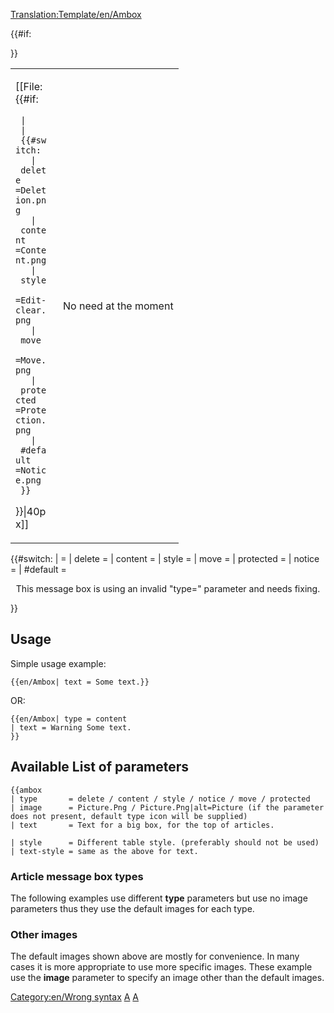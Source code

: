 <noinclude>[[Translation:Template/en/Ambox]]</noinclude><!-- 
      Wiki Ambox code adaptation

--><noinclude></noinclude><includeonly><table style="{{#IF: {{{style|}}} | {{{style}}} | margin: 0px 10% 0px 10%; border: 1px solid #aaa; background:#fbfbfb}}"><tr>
<td style="border-left: 10px solid {{#switch:{{{type|}}} 
  | delete     =#b22222;
  | content    =#f28500;
  | style      =#f4c430;
  | move       =#9932cc;
  | protected  =#bba;
  | #default   =#1e90ff;
}} padding: 2px 0 2px 0.5em;"><div style="width: 52px;">[[File:{{#if:{{{image|}}}
  | {{{image}}}
  | {{#switch:{{{type|}}}
    | delete     =Deletion.png
    | content    =Content.png
    | style      =Edit-clear.png
    | move       =Move.png
    | protected  =Protection.png
    | #default   =Notice.png
  }}
}}|40px]]</div></td><td style="{{#IF: {{{text-style|}}} | {{{text-style}}} | border: none; padding: 0.25em 0.9em; width: 100%;}}"> {{{text|}}} </td>
{{#if:{{{imageright|}}}
<td style="padding: 2px 0.5em 2px 0;">No need at the moment</td>
}}</tr></table><!-- 
Detect and report usage with faulty [[Template:Ambox#Article message box types|"type"]] parameter:
-->{{#switch:{{{type|}}}
|            = <!--No type fed, is also valid input --> 
| delete     =
| content    = 
| style      =
| move       =
| protected  =
| notice     =
| #default   = <div style="text-align: center;">This message box is using an invalid "type={{{type|}}}" parameter and needs fixing.</div>[[Category:en/Wrong syntax]]
}}</includeonly><noinclude>

==Usage==
Simple usage example:
<pre>
{{en/Ambox| text = Some text.}}
</pre>
{{en/Ambox| text = Some text.}}

OR:
<pre>
{{en/Ambox| type = content
| text = Warning Some text.
}}
</pre>
{{en/Ambox| type = content | text = Warning - Some text.}}

== Available List of parameters==
<pre>
{{ambox
| type       = delete / content / style / notice / move / protected
| image      = Picture.Png / Picture.Png|alt=Picture (if the parameter does not present, default type icon will be supplied)
| text       = Text for a big box, for the top of articles.

| style      = Different table style. (preferably should not be used)
| text-style = same as the above for text.
</pre>



=== Article message box types ===

The following examples use different '''type''' parameters but use no image parameters thus they use the default images for each type.


{{en/Ambox| type  = delete
| text  = type=<u>delete</u> – Deletion issues, such as {{en/S|en/Delete}}.
}}
{{en/Ambox| type  = content
| text  = type=<u>content</u> – Content issues, such as {{en/S|en/Warning}}.
}}
{{en/Ambox| type  = style
| text  = type=<u>style</u> – Style issues, such as {{en/S|en/Cleanup}}.
}}
{{en/Ambox| type  = notice
| text  = type=<u>notice</u> – Article notices, such as {{en/S|en/Current}}.
}}
{{en/Ambox| type  = move
| text  = type=<u>move</u> – Merge, split and transwiki proposals, such as {{en/S|en/Split}}.
}}
{{en/Ambox| type  = protected
| text  = type=<u>protected</u> – Protection notices, such as {{en/S|en/Historical}}.
}}

=== Other images ===

The default images shown above are mostly for convenience. In many cases it is more appropriate to use more specific images. These example use the '''image''' parameter to specify an image other than the default images.

{{en/Ambox| type  = notice
| image =en/Manual/OpenttdManual.png|alt= Openttd Manual
| text  = Something Something Something 
}}

[[Category:en/Templates|A]][[Category:en/Message boxes|A]]
</noinclude><!--

  CSS if the option will become available

/* Article message box styles */
table.ambox {
    margin: 0px 10%;   /* 10% = Will not overlap with other elements */
    border: 1px solid #aaa; 
    border-left: 10px solid #1e90ff;    /* Default "notice" blue */
    background: #fbfbfb; 
}
table.ambox + table.ambox {   /* Single border between stacked boxes. */
    margin-top: -1px;
}
.ambox th.mbox-text, 
.ambox td.mbox-text {            /* The message body cell(s) */
    padding: 0.25em 0.5em;       /* 0.5em left/right */
}
.ambox td.mbox-image {           /* The left image cell */
    padding: 2px 0 2px 0.5em;    /* 0.5em left, 0px right */
}
.ambox td.mbox-imageright {      /* The right image cell */
    padding: 2px 0.5em 2px 0;    /* 0px left, 0.5em right */
}

table.ambox-notice {
    border-left: 10px solid #1e90ff;    /* Blue */
}
table.ambox-speedy {
    border-left: 10px solid #b22222;    /* Red */
    background: #fee;                   /* Pink */
}
table.ambox-delete {
    border-left: 10px solid #b22222;    /* Red */
}
table.ambox-content {
    border-left: 10px solid #f28500;    /* Orange */
}
table.ambox-style {
    border-left: 10px solid #f4c430;    /* Yellow */
}
table.ambox-move {
    border-left: 10px solid #9932cc;    /* Purple */
}
table.ambox-protection {
    border-left: 10px solid #bba;       /* Gray-gold */
}
-->